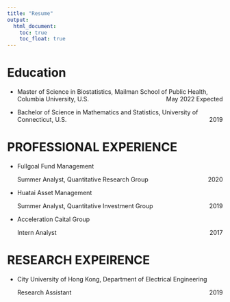 ```yaml
---
title: "Resume"
output: 
  html_document:
    toc: true
    toc_float: true
---
```




# Education
- Master of Science in Biostatistics, Mailman School of Public Health, Columbia University, U.S. [May 2022 Expected]{style="float:right"}

- Bachelor of Science in Mathematics and Statistics, University of Connecticut, U.S. [2019]{style="float:right"}


# PROFESSIONAL EXPERIENCE

- Fullgoal Fund Management

  Summer Analyst, Quantitative Research Group [2020]{style="float:right"}

- Huatai Asset Management

  Summer Analyst, Quantitative Investment Group [2019]{style="float:right"}

- Acceleration Caital Group

  Intern Analyst [2017]{style="float:right"}
  
# RESEARCH EXPEIRENCE
- City University of Hong Kong, Department of Electrical Engineering
  
  Research Assistant[2019]{style="float:right"}



